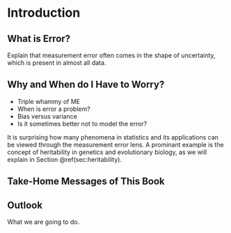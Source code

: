 # Introduction {#intro}


## What is Error?

Explain that measurement error often comes in the shape of uncertainty, which is present in almost all data.



## Why and When do I Have to Worry?

* Triple whammy of ME
* When is error a problem?
* Bias versus variance 
* Is it sometimes better not to model the error?


It is surprising how many phenomena in statistics and its applications can be viewed through the measurement error lens. A prominant example is the concept of heritability in genetics and evolutionary biology, as we will explain in Section \@ref(sec:heritability).

## Take-Home Messages of This Book


## Outlook
 
 What we are going to do.
